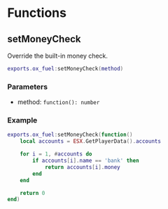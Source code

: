 # Functions

## setMoneyCheck

Override the built-in money check.

```lua
exports.ox_fuel:setMoneyCheck(method)
```

### Parameters

- method: `function(): number`

### Example

```lua
exports.ox_fuel:setMoneyCheck(function()
    local accounts = ESX.GetPlayerData().accounts

    for i = 1, #accounts do
        if accounts[i].name == 'bank' then
            return accounts[i].money
        end
    end

    return 0
end)
```

